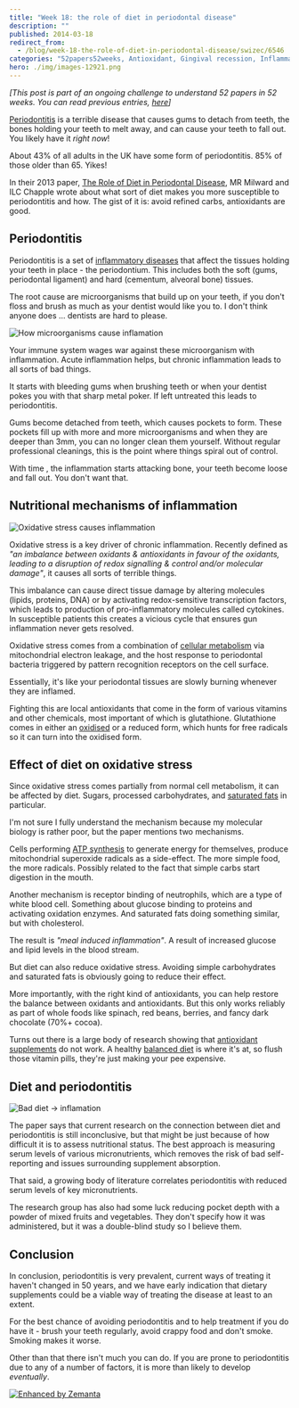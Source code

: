 ```yaml
---
title: "Week 18: the role of diet in periodontal disease"
description: ""
published: 2014-03-18
redirect_from:
  - /blog/week-18-the-role-of-diet-in-periodontal-disease/swizec/6546
categories: "52papers52weeks, Antioxidant, Gingival recession, Inflammation, Learning, Oral hygiene, Periodontal disease, Periodontitis, Personal, Papers"
hero: ./img/images-12921.png
---
```


_\[This post is part of an ongoing challenge to understand 52 papers in 52 weeks. You can read previous entries, [here](https://swizec.com/categories/52papers52weeks)]_

[Periodontitis](http://en.wikipedia.org/wiki/Periodontitis "Periodontitis") is a terrible disease that causes gums to detach from teeth, the bones holding your teeth to melt away, and can cause your teeth to fall out. You likely have it _right now_!

About 43% of all adults in the UK have some form of periodontitis. 85% of those older than 65. Yikes!

In their 2013 paper, [The Role of Diet in Periodontal Disease](http://www.bsdht.org.uk/res/DH%20May%20p18-21.pdf), MR Milward and ILC Chapple wrote about what sort of diet makes you more susceptible to periodontitis and how. The gist of it is: avoid refined carbs, antioxidants are good.

## Periodontitis

Periodontitis is a set of [inflammatory diseases](http://en.wikipedia.org/wiki/Inflammation "Inflammation") that affect the tissues holding your teeth in place - the periodontium. This includes both the soft (gums, periodontal ligament) and hard (cementum, alveoral bone) tissues.

The root cause are microorganisms that build up on your teeth, if you don't floss and brush as much as your dentist would like you to. I don't think anyone does ... dentists are hard to please.

![How microorganisms cause inflamation](./img/images-12921.png "How microorganisms cause inflamation")

Your immune system wages war against these microorganism with inflammation. Acute inflammation helps, but chronic inflammation leads to all sorts of bad things.

It starts with bleeding gums when brushing teeth or when your dentist pokes you with that sharp metal poker. If left untreated this leads to periodontitis.

Gums become detached from teeth, which causes pockets to form. These pockets fill up with more and more microorganisms and when they are deeper than 3mm, you can no longer clean them yourself. Without regular professional cleanings, this is the point where things spiral out of control.

With time , the inflammation starts attacking bone, your teeth become loose and fall out. You don't want that.

## Nutritional mechanisms of inflammation

![Oxidative stress causes inflammation](./img/images-12920.png "Oxidative stress causes inflammation")![]()

Oxidative stress is a key driver of chronic inflammation. Recently defined as _"an imbalance between oxidants & antioxidants in favour of the oxidants, leading to a disruption of redox signalling & control and/or molecular damage"_, it causes all sorts of terrible things.

This imbalance can cause direct tissue damage by altering molecules (lipids, proteins, DNA) or by activating redox-sensitive transcription factors, which leads to production of pro-inflammatory molecules called cytokines. In susceptible patients this creates a vicious cycle that ensures gun inflammation never gets resolved.

Oxidative stress comes from a combination of [cellular metabolism](http://en.wikipedia.org/wiki/Metabolism "Metabolism") via mitochondrial electron leakage, and the host response to periodontal bacteria triggered by pattern recognition receptors on the cell surface.

Essentially, it's like your periodontal tissues are slowly burning whenever they are inflamed.

Fighting this are local antioxidants that come in the form of various vitamins and other chemicals, most important of which is glutathione. Glutathione comes in either an [oxidised](http://en.wikipedia.org/wiki/Redox "Redox") or a reduced form, which hunts for free radicals so it can turn into the oxidised form.

## Effect of diet on oxidative stress

Since oxidative stress comes partially from normal cell metabolism, it can be affected by diet. Sugars, processed carbohydrates, and [saturated fats](http://en.wikipedia.org/wiki/Saturated_fat "Saturated fat") in particular.

I'm not sure I fully understand the mechanism because my molecular biology is rather poor, but the paper mentions two mechanisms.

Cells performing [ATP synthesis](http://en.wikipedia.org/wiki/ATP_synthase "ATP synthase") to generate energy for themselves, produce mitochondrial superoxide radicals as a side-effect. The more simple food, the more radicals. Possibly related to the fact that simple carbs start digestion in the mouth.

Another mechanism is receptor binding of neutrophils, which are a type of white blood cell. Something about glucose binding to proteins and activating oxidation enzymes. And saturated fats doing something similar, but with cholesterol.

The result is _"meal induced inflammation"_. A result of increased glucose and lipid levels in the blood stream.

But diet can also reduce oxidative stress. Avoiding simple carbohydrates and saturated fats is obviously going to reduce their effect.

More importantly, with the right kind of antioxidants, you can help restore the balance between oxidants and antioxidants. But this only works reliably as part of whole foods like spinach, red beans, berries, and fancy dark chocolate (70%+ cocoa).

Turns out there is a large body of research showing that [antioxidant supplements](http://en.wikipedia.org/wiki/Antioxidant "Antioxidant") do not work. A healthy [balanced diet](http://en.wikipedia.org/wiki/Human_nutrition "Human nutrition") is where it's at, so flush those vitamin pills, they're just making your pee expensive.

## Diet and periodontitis

![Bad diet → inflamation](./img/images-12922.png "Bad diet → inflamation")

The paper says that current research on the connection between diet and periodontitis is still inconclusive, but that might be just because of how difficult it is to assess nutritional status. The best approach is measuring serum levels of various micronutrients, which removes the risk of bad self-reporting and issues surrounding supplement absorption.

That said, a growing body of literature correlates periodontitis with reduced serum levels of key micronutrients.

The research group has also had some luck reducing pocket depth with a powder of mixed fruits and vegetables. They don't specify how it was administered, but it was a double-blind study so I believe them.

## Conclusion

In conclusion, periodontitis is very prevalent, current ways of treating it haven't changed in 50 years, and we have early indication that dietary supplements could be a viable way of treating the disease at least to an extent.

For the best chance of avoiding periodontitis and to help treatment if you do have it - brush your teeth regularly, avoid crappy food and don't smoke. Smoking makes it worse.

Other than that there isn't much you can do. If you are prone to periodontitis due to any of a number of factors, it is more than likely to develop _eventually_.

[![Enhanced by Zemanta](https://img.zemanta.com/zemified_e.png?x-id=cd4b15e3-41e4-4fac-a031-5eb7dd73766a)](http://www.zemanta.com/?px "Enhanced by Zemanta")
